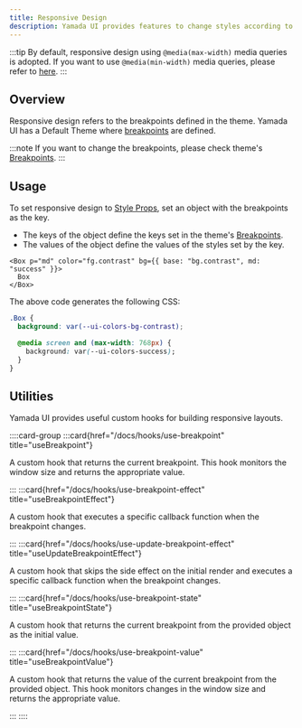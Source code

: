 ```yaml
---
title: Responsive Design
description: Yamada UI provides features to change styles according to the screen size.
---
```


:::tip
By default, responsive design using `@media(max-width)` media queries is adopted. If you want to use `@media(min-width)` media queries, please refer to [here](/docs/theming/breakpoints#media-queries).
:::

## Overview

Responsive design refers to the breakpoints defined in the theme. Yamada UI has a Default Theme where [breakpoints](/docs/theming/tokens/breakpoints) are defined.

:::note
If you want to change the breakpoints, please check theme's [Breakpoints](/docs/theming/breakpoints).
:::

## Usage

To set responsive design to [Style Props](/docs/styling/style-props), set an object with the breakpoints as the key.

- The keys of the object define the keys set in the theme's [Breakpoints](/docs/theming/tokens/breakpoints).
- The values of the object define the values of the styles set by the key.

```tsx preview
<Box p="md" color="fg.contrast" bg={{ base: "bg.contrast", md: "success" }}>
  Box
</Box>
```

The above code generates the following CSS:

```css
.Box {
  background: var(--ui-colors-bg-contrast);

  @media screen and (max-width: 768px) {
    background: var(--ui-colors-success);
  }
}
```

## Utilities

Yamada UI provides useful custom hooks for building responsive layouts.

::::card-group
:::card{href="/docs/hooks/use-breakpoint" title="useBreakpoint"}

A custom hook that returns the current breakpoint. This hook monitors the window size and returns the appropriate value.

:::
:::card{href="/docs/hooks/use-breakpoint-effect" title="useBreakpointEffect"}

A custom hook that executes a specific callback function when the breakpoint changes.

:::
:::card{href="/docs/hooks/use-update-breakpoint-effect" title="useUpdateBreakpointEffect"}

A custom hook that skips the side effect on the initial render and executes a specific callback function when the breakpoint changes.

:::
:::card{href="/docs/hooks/use-breakpoint-state" title="useBreakpointState"}

A custom hook that returns the current breakpoint from the provided object as the initial value.

:::
:::card{href="/docs/hooks/use-breakpoint-value" title="useBreakpointValue"}

A custom hook that returns the value of the current breakpoint from the provided object. This hook monitors changes in the window size and returns the appropriate value.

:::
::::
